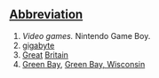==[[Wiktionary:List of acronyms and abbreviations|Abbreviation]]==

# ''Video games.'' Nintendo Game Boy.
# [[gigabyte]]
# [[Great]] [[Britain]]
# [[Green Bay]], [[Green Bay, Wisconsin]]
